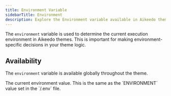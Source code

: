 ```yaml
---
title: Environment Variable
sidebarTitle: Environment
description: Explore the Environment variable available in Aikeedo themes for determining the current execution environment.
---
```


The `environment` variable is used to determine the current execution environment in Aikeedo themes. This is important for making environment-specific decisions in your theme logic.

## Availability

The `environment` variable is available globally throughout the theme.

<ResponseField name="environment" type="string" required>
  The current environment value. This is the same as the `ENVIRONMENT` value set in the `/.env` file.
</ResponseField>    